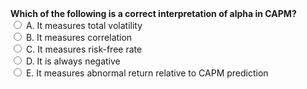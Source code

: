 ::: {.question-block}
<form onsubmit="event.preventDefault(); checkAnswer('module2_mcq_q67')" data-correct-answer="E">
<strong style="display: block;">Which of the following is a correct interpretation of alpha in CAPM?</strong>
<label><input type="radio" name="module2_mcq_q67" value="A"> A. It measures total volatility</label><br>
<label><input type="radio" name="module2_mcq_q67" value="B"> B. It measures correlation</label><br>
<label><input type="radio" name="module2_mcq_q67" value="C"> C. It measures risk-free rate</label><br>
<label><input type="radio" name="module2_mcq_q67" value="D"> D. It is always negative</label><br>
<label><input type="radio" name="module2_mcq_q67" value="E"> E. It measures abnormal return relative to CAPM prediction</label><br>
</form>
<div id="feedback-module2_mcq_q67" class="feedback" data-status="" style="display:none;">
✅ Correct: E. Alpha shows abnormal performance compared to CAPM.
</div>
:::
